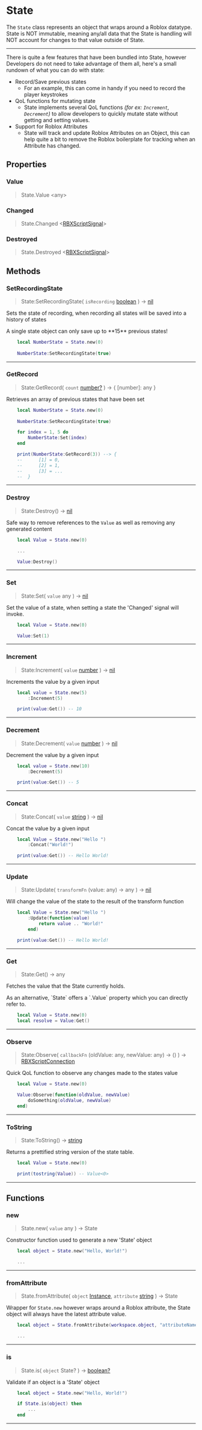 
# State
The `State` class represents an object that wraps around a Roblox datatype. State is NOT immutable, meaning any/all data that the State is handling will NOT account for changes to that value outside of State.

---

There is quite a few features that have been bundled into State, however Developers do not need to take advantage of them all, here's a small rundown of what you can do with state:

- Record/Save previous states
	- For an example, this can come in handy if you need to record the player keystrokes
- QoL functions for mutating state
	- State implements several QoL functions *(for ex: `Increment`, `Decrement`)* to allow developers to quickly mutate state without getting and setting values.
- Support for Roblox Attributes
	- State will track and update Roblox Attributes on an Object, this can help quite a bit to remove the Roblox boilerplate for tracking when an Attribute has changed.

## Properties
### Value
> State.Value \<any>



### Changed
> State.Changed \<[RBXScriptSignal](https://create.roblox.com/docs/en-us/reference/engine/datatypes/RBXScriptSignal)>



### Destroyed
> State.Destroyed \<[RBXScriptSignal](https://create.roblox.com/docs/en-us/reference/engine/datatypes/RBXScriptSignal)>



## Methods
### SetRecordingState

> State:SetRecordingState( `isRecording` [boolean](https://create.roblox.com/docs/en-us/luau/booleans) ) -> [nil](https://create.roblox.com/docs/en-us/luau/nil)

Sets the state of recording, when recording all states will be saved into a history of states

<Callout emoji="⚠️">
	A single state object can only save up to **15** previous states!
</Callout>

```lua
	local NumberState = State.new(0)
	
	NumberState:SetRecordingState(true)
```

---
### GetRecord

> State:GetRecord( `count` [number?](https://create.roblox.com/docs/en-us/luau/numbers) ) ->  \{ [number]: any } 

Retrieves an array of previous states that have been set

```lua
	local NumberState = State.new(0)
	
	NumberState:SetRecordingState(true)

	for index = 1, 5 do
		NumberState:Set(index)
	end

	print(NumberState:GetRecord(3)) --> {
	--		[1] = 0,
	--		[2] = 1,
	--		[3] = ...
	--	}
```

---
### Destroy

> State:Destroy() -> [nil](https://create.roblox.com/docs/en-us/luau/nil)

Safe way to remove references to the `Value` as well as removing any generated content

```lua
	local Value = State.new(0)

	...

	Value:Destroy()
```

---
### Set

> State:Set( `value` any ) -> [nil](https://create.roblox.com/docs/en-us/luau/nil)

Set the value of a state, when setting a state the 'Changed' signal will invoke.

```lua
	local Value = State.new(0)

	Value:Set(1)
```

---
### Increment

> State:Increment( `value` [number](https://create.roblox.com/docs/en-us/luau/numbers) ) -> [nil](https://create.roblox.com/docs/en-us/luau/nil)

Increments the value by a given input

```lua
	local value = State.new(5)
		:Increment(5)

	print(value:Get()) -- 10
```

---
### Decrement

> State:Decrement( `value` [number](https://create.roblox.com/docs/en-us/luau/numbers) ) -> [nil](https://create.roblox.com/docs/en-us/luau/nil)

Decrement the value by a given input

```lua
	local value = State.new(10)
		:Decrement(5)

	print(value:Get()) -- 5
```

---
### Concat

> State:Concat( `value` [string](https://create.roblox.com/docs/en-us/luau/strings) ) -> [nil](https://create.roblox.com/docs/en-us/luau/nil)

Concat the value by a given input

```lua
	local Value = State.new("Hello ")
		:Concat("World!")

	print(value:Get()) -- Hello World!
```

---
### Update

> State:Update( `transformFn` (value: any) -> any ) -> [nil](https://create.roblox.com/docs/en-us/luau/nil)

Will change the value of the state to the result of the transform function

```lua
	local Value = State.new("Hello ")
		:Update(function(value)
			return value .. "World!"
		end)

	print(value:Get()) -- Hello World!
```

---
### Get

> State:Get() ->  any 

Fetches the value that the State currently holds.

<Callout emoji="ℹ️">
	As an alternative, `State` offers a `.Value` property which you can directly refer to.
</Callout>

```lua
	local Value = State.new(0)
	local resolve = Value:Get()
```

---
### Observe

> State:Observe( `callbackFn` (oldValue: any, newValue: any) -> () ) ->  [RBXScriptConnection](https://create.roblox.com/docs/en-us/reference/engine/datatypes/RBXScriptConnection) 

Quick QoL function to observe any changes made to the states value

```lua
	local Value = State.new(0)

	Value:Observe(function(oldValue, newValue)
		doSomething(oldValue, newValue)
	end)
```

---
### ToString

> State:ToString() ->  [string](https://create.roblox.com/docs/en-us/luau/strings) 

Returns a prettified string version of the state table.

```lua
	local Value = State.new(0)

	print(tostring(Value)) -- Value<0>
```

---
## Functions
### new

> State.new( `value` any ) ->  State 

Constructor function used to generate a new 'State' object

```lua
	local object = State.new("Hello, World!")

	...
```

---
### fromAttribute

> State.fromAttribute( `object` [Instance](https://create.roblox.com/docs/en-us/reference/engine/datatypes/Instance), `attribute` [string](https://create.roblox.com/docs/en-us/luau/strings) ) ->  State 

Wrapper for `State.new` however wraps around a Roblox attribute, the State object will always have the latest attribute value.

```lua
	local object = State.fromAttribute(workspace.object, "attributeName")

	...
```

---
### is

> State.is( `object` State? ) ->  [boolean?](https://create.roblox.com/docs/en-us/luau/booleans) 

Validate if an object is a 'State' object

```lua
	local object = State.new("Hello, World!")

	if State.is(object) then
		...
	end
```

---
